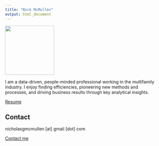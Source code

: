 ```yaml
---
title: "Nick McMullen"
output: html_document
---
```



![](headshot.jpg){width=160}


I am a data-driven, people-minded professional working in the multifamily industry. I enjoy finding efficiencies, pioneering new methods and processes, and driving business results through key analytical insights.

[Resume](Nicholas_McMullen_Resume.pdf){target="_blank"}

## Contact

nicholasgmcmullen [at] gmail [dot] com

[Contact me](mailto:nicholasgmcmullen@gmail.com)





